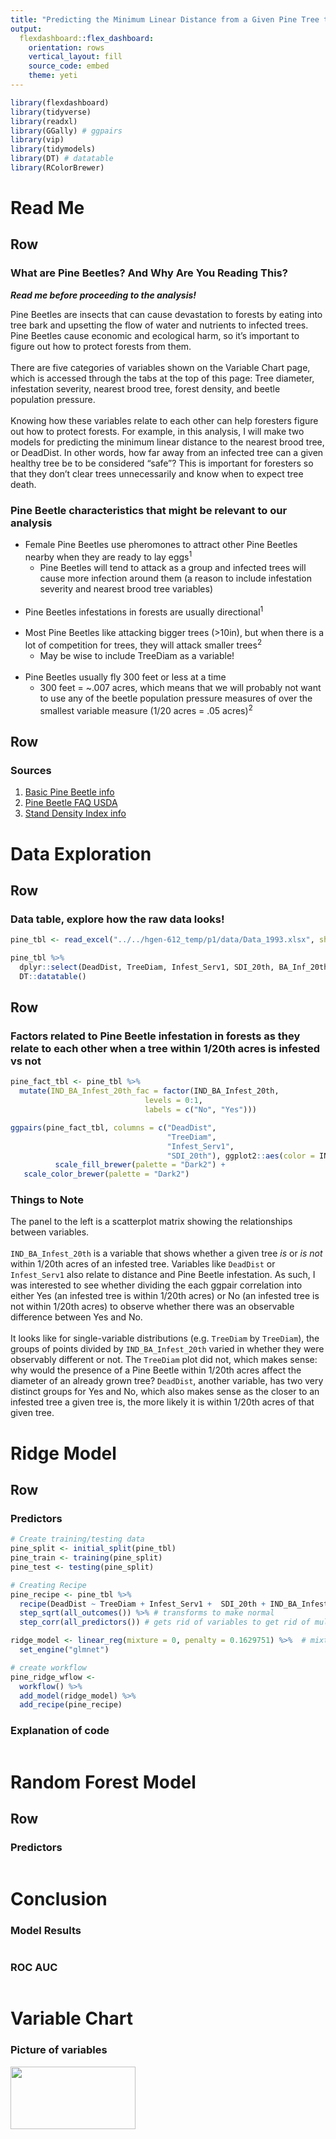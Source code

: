 ```yaml
---
title: "Predicting the Minimum Linear Distance from a Given Pine Tree to the Nearest Tree that is Infected by Pine Beetles"
output: 
  flexdashboard::flex_dashboard:
    orientation: rows
    vertical_layout: fill
    source_code: embed
    theme: yeti
---
```


```r
library(flexdashboard)
library(tidyverse)
library(readxl)
library(GGally) # ggpairs
library(vip)
library(tidymodels)
library(DT) # datatable
library(RColorBrewer)
```

Read Me
==============================================================================

Row {data-height=700}
-----------------------------------------------------------------------

### What are Pine Beetles? And Why Are You Reading This?

__*Read me before proceeding to the analysis!*__

Pine Beetles are insects that can cause devastation to forests by eating into tree bark and upsetting the flow of water and nutrients to infected trees. Pine Beetles cause economic and ecological harm, so it's important to figure out how to protect forests from them.
<br>
</br>
There are five categories of variables shown on the Variable Chart page, which is accessed through the tabs at the top of this page: Tree diameter, infestation severity, nearest brood tree, forest density, and beetle population pressure.
<br>
</br>
Knowing how these variables relate to each other can help foresters figure out how to protect forests. For example, in this analysis, I will make two models for predicting the minimum linear distance to the nearest brood tree, or DeadDist. In other words, how far away from an infected tree can a given healthy tree be to be considered "safe"? This is important for foresters so that they don't clear trees unnecessarily and know when to expect tree death.

### Pine Beetle characteristics that might be relevant to our analysis

* Female Pine Beetles use pheromones to attract other Pine Beetles nearby when they are ready to lay eggs<sup>1</sup>
  + Pine Beetles will tend to attack as a group and infected trees will cause more infection around them (a reason to include infestation severity and nearest brood tree variables)
<br>
</br>
* Pine Beetles infestations in forests are usually directional<sup>1</sup>
<br>
</br>
* Most Pine Beetles like attacking bigger trees (>10in), but when there is a lot of competition for trees, they will attack smaller trees<sup>2</sup>
  + May be wise to include TreeDiam as a variable!
<br>
</br>
* Pine Beetles usually fly 300 feet or less at a time
  + 300 feet = ~.007 acres, which means that we will probably not want to use any of the beetle population pressure measures of over the smallest variable measure (1/20 acres = .05 acres)<sup>2</sup>



Row {data-height=200}
-----------------------------------------------------------------------

### Sources
1. [Basic Pine Beetle info](https://www.treefarmsystem.org/SPBwhenbeetlesattack)
2. [Pine Beetle FAQ USDA](https://www.fs.usda.gov/Internet/FSE_DOCUMENTS/stelprdb5304956.pdf)
3. [Stand Density Index info](https://fennerschool-associated.anu.edu.au/mensuration/density.html)





Data Exploration
==============================================================================

Row {data-height=300}
-----------------------------------------------------------------------

### Data table, explore how the raw data looks!

```r
pine_tbl <- read_excel("../../hgen-612_temp/p1/data/Data_1993.xlsx", sheet = 1)
```

```r
pine_tbl %>% 
  dplyr::select(DeadDist, TreeDiam, Infest_Serv1, SDI_20th, BA_Inf_20th, IND_BA_Infest_20th) %>% 
  DT::datatable()
```


Row {data-height=450}
-----------------------------------------------------------------------

### Factors related to Pine Beetle infestation in forests as they relate to each other when a tree within 1/20th acres is infested vs not

```r
pine_fact_tbl <- pine_tbl %>% 
  mutate(IND_BA_Infest_20th_fac = factor(IND_BA_Infest_20th,
                              levels = 0:1,
                              labels = c("No", "Yes")))

ggpairs(pine_fact_tbl, columns = c("DeadDist", 
                                   "TreeDiam", 
                                   "Infest_Serv1", 
                                   "SDI_20th"), ggplot2::aes(color = IND_BA_Infest_20th_fac)) +
          scale_fill_brewer(palette = "Dark2") +
   scale_color_brewer(palette = "Dark2")
```

### Things to Note

The panel to the left is a scatterplot matrix showing the relationships between variables.
<br>
</br>
`IND_BA_Infest_20th` is a variable that shows whether a given tree _is_ or _is not_ within 1/20th acres of an infested tree. Variables like `DeadDist` or `Infest_Serv1` also relate to distance and Pine Beetle infestation. As such, I was interested to see whether dividing the each ggpair correlation into either Yes (an infested tree is within 1/20th acres) or No (an infested tree is not within 1/20th acres) to observe whether there was an observable difference between Yes and No. 
<br>
</br>
It looks like for single-variable distributions (e.g. `TreeDiam` by `TreeDiam`), the groups of points divided by `IND_BA_Infest_20th` varied in whether they were observably different or not. The `TreeDiam` plot did not, which makes sense: why would the presence of a Pine Beetle within 1/20th acres affect the diameter of an already grown tree? `DeadDist`, another variable, has two very distinct groups for Yes and No, which also makes sense as the closer to an infested tree a given tree is, the more likely it is within 1/20th acres of that given tree. 




Ridge Model
==============================================================================

Row {data-height=350}
-----------------------------------------------------------------------

### Predictors

```r
# Create training/testing data
pine_split <- initial_split(pine_tbl)
pine_train <- training(pine_split)
pine_test <- testing(pine_split)

```

```r
# Creating Recipe
pine_recipe <- pine_tbl %>% 
  recipe(DeadDist ~ TreeDiam + Infest_Serv1 +  SDI_20th + IND_BA_Infest_20th) %>% 
  step_sqrt(all_outcomes()) %>% # transforms to make normal
  step_corr(all_predictors()) # gets rid of variables to get rid of multicollinearity 
```

```r
ridge_model <- linear_reg(mixture = 0, penalty = 0.1629751) %>%  # mixture = 0 means ridge
  set_engine("glmnet")
```

```r
# create workflow
pine_ridge_wflow <- 
  workflow() %>% 
  add_model(ridge_model) %>% 
  add_recipe(pine_recipe)
```


### Explanation of code

```r

```






Random Forest Model
==============================================================================

Row {data-height=350}
-----------------------------------------------------------------------

### Predictors

```r

```





Conclusion
==============================================================================

### Model Results

```r

```

### ROC AUC

```r

```





Variable Chart
==============================================================================

### Picture of variables

<img src="../img/variables.png" width="200" height="100">
